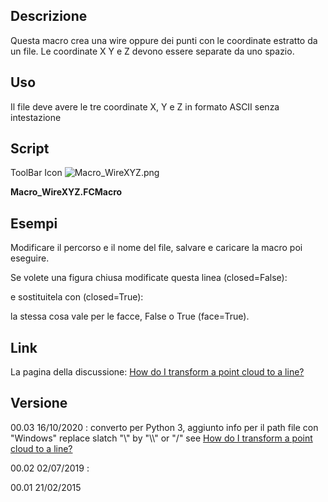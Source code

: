 <languages/>
{{Macro/it
|Name=WireXYZ
|Icon=Macro_WireXYZ.png
|Translate=Polilinea da XYZ
|Description=Crea una linea spezzata con le coordinate x y z.<br/>{{ColoredText| (Riga di comando, incolla questa macro completa nella console Python)}}.
|Author=Mario52
|Version=0.3
|Date=2020-10-16
|FCVersion=All
|SeeAlso=[[Macro_Dxf_To_Shape|Macro_Dxf_To_Shape]] [[Image:Macro_Dxf_To_Shape.png|24px]]
|Download=[https://www.freecadweb.org/wiki/images/0/0a/Macro_WireXYZ.png ToolBar Icon]
}}

<span id="Description"></span>
==Descrizione==

Questa macro crea una wire oppure dei punti con le coordinate estratto da un file. Le coordinate X Y e Z devono essere separate da uno spazio. 

<span id="Usage"></span>
==Uso==

Il file deve avere le tre coordinate X, Y e Z in formato ASCII senza intestazione

==Script==

ToolBar Icon [[Image:Macro_WireXYZ.png]]

'''Macro_WireXYZ.FCMacro'''

{{MacroCode|code=
# -*- coding: utf-8 -*-
from __future__ import unicode_literals
# created a wire with coordinate x y z separated (in the file without coma)
__title__= "Macro_WireXYZ"
__author__= "Mario52"
__date__= "2020/10/16"
__version__= "00.03"
##
#EX:
#0 0 0
#10 10 10
#15 20 25
#. . . .

from FreeCAD import Base
import Draft, Part

## path for Windows    : C:\yourPath\cloud.asc (create one error in Python (cause, the "\" is a command syntax in Python)
## replace "\" by "/"  result : C:/yourPath/cloud.asc 
## or replace the "\" by "\\" result : C:\\yourPath\\cloud.asc 

fichier = "C:\\yourPath\\cloud.asc"                          # path and name of file.txt

file = open(fichier, "r")                                  # open the file read
wire = []
X=Y=Z = 0.0

for ligne in file:
    coordinates = ligne.split()
    try:                                                        # for format PCD ignore the header
        X,Y,Z = coordinates                                     # separate the coordinates
#        Draft.makePoint(float(X),float(Y),float(Z))            # create points (uncomment for use)
        print(X," ",Y," ",Z)
        wire.append(FreeCAD.Vector(float(X),float(Y),float(Z))) # append the coordinates
    except Exception:
        None
file.close()
Draft.makeWire(wire,closed=False,face=False,support=None)   # create the wire open
#Draft.makeWire(wire,closed=True,face=False,support=None)   # create the wire closed (uncomment for use)

#Draft.makeBSpline(wire,closed=False,face=False,support=None)# create the BSpline open (uncomment for use)
#Draft.makeBSpline(wire,closed=True,face=False,support=None)# create the BSpline open (uncomment for use)

App.ActiveDocument.recompute()

}}


<span id="Example"></span>
== Esempi ==

{{Code|code=
0 240.42686 0

20 243.83054 0

40 247.33677 0

60 250.94702 0

80 254.66283 0

100 258.48575 0

...
}}
Modificare il percorso e il nome del file, salvare e caricare la macro poi eseguire.

{{Code|code=
fichier = "C:\yourPath\cloud.asc"                          # path and name of file.txt

## path for Windows    : C:\yourPath\cloud.asc (create one error in Python (cause, the "\" is a command syntax in Python)
## replace "\" by "/"  result : C:/yourPath/cloud.asc 
## or replace the "\" by "\\" result : C:\\yourPath\\cloud.asc 

}}

Se volete una figura chiusa modificate questa linea (closed=False):

{{Code|code=
Draft.makeWire(wire,closed=False,face=False,support=None)   # create the wire open
}}


e sostituitela con (closed=True):

{{Code|code=
Draft.makeWire(wire,closed=True,face=False,support=None)   # create the wire closed
}}

la stessa cosa vale per le facce, False o True (face=True).


==Link== 
La pagina della discussione: [http://forum.freecadweb.org/viewtopic.php?f=3&t=7828 How do I transform a point cloud to a line?]

<span id="Version"></span>
==Versione==

00.03 16/10/2020 : converto per Python 3, aggiunto info per il path file con "Windows" replace slatch  "\" by "\\" or "/" see [https://forum.freecadweb.org/viewtopic.php?f=3&t=7828 How do I transform a point cloud to a line?]

00.02 02/07/2019 : 

00.01 21/02/2015